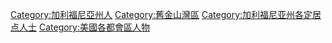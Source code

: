 {{Commons category|People of the San Francisco Bay Area}}
{{catdiffuse}}
{{Cat more|舊金山灣區}}

[[Category:加利福尼亞州人|Category:加利福尼亞州人]]
[[Category:舊金山灣區|Category:舊金山灣區]]
[[Category:加利福尼亚州各定居点人士|Category:加利福尼亚州各定居点人士]]
[[Category:美國各都會區人物|Category:美國各都會區人物]]
